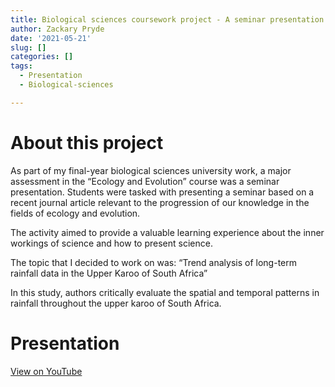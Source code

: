 ```yaml
---
title: Biological sciences coursework project - A seminar presentation
author: Zackary Pryde
date: '2021-05-21'
slug: []
categories: []
tags:
  - Presentation
  - Biological-sciences

---
```


# About this project

As part of my final-year biological sciences university work, a major assessment in the "Ecology and Evolution" course was a seminar presentation. Students were tasked with presenting a seminar based on a recent journal article relevant to the progression of our knowledge in the fields of ecology and evolution.

The activity aimed to provide a valuable learning experience about the inner workings of science and how to present science. 

The topic that I decided to work on was: "Trend analysis of long-term rainfall data in the
Upper Karoo of South Africa"

In this study, authors critically evaluate the spatial and temporal patterns in rainfall throughout the upper karoo of South Africa. 

# Presentation

[View on YouTube](https://www.youtube.com/watch?v=cpNkoVuz-FQ)
